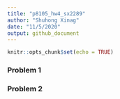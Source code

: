 ```yaml
---
title: "p8105_hw4_sx2289"
author: "Shuhong Xinag"
date: "11/5/2020"
output: github_document
---
```


```r
knitr::opts_chunk$set(echo = TRUE)
```

### Problem 1


### Problem 2
